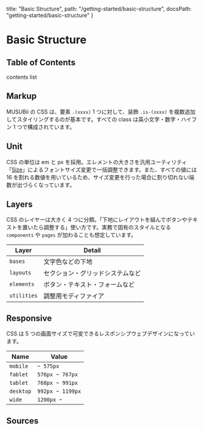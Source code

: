   title: "Basic Structure",
  path: "/getting-started/basic-structure",
  docsPath: "getting-started/basic-structure"
}


# Basic Structure

## Table of Contents

contents list

## Markup

MUSUBii の CSS は、要素 `.(xxxx)` 1 つに対して、装飾 `.is-(xxxx)` を複数追加してスタイリングするのが基本です。すべての class は英小文字・数字・ハイフン 1 つで構成されています。

<PreviewBasicMarkup />

## Unit

CSS の単位は em と px を採用。エレメントの大きさを汎用ユーティリティ「[Size](/styles/utilities/size)」によるフォントサイズ変更で一括調整できます。また、すべての値には 16 を割れる数値を用いているため、サイズ変更を行った場合に割り切れない端数が出づらくなっています。

## Layers

CSS のレイヤーは大きく 4 つに分類。「下地にレイアウトを組んでボタンやテキストを置いたら調整する」使い方です。実務で固有のスタイルとなる `components` や `pages` が加わることも想定しています。

| Layer       | Detail                           |
| ----------- | -------------------------------- |
| `bases`     | 文字色などの下地                 |
| `layouts`   | セクション・グリッドシステムなど |
| `elements`  | ボタン・テキスト・フォームなど   |
| `utilities` | 調整用モディファイア             |

## Responsive

CSS は 5 つの画面サイズで可変できるレスポンシブウェブデザインになっています。

| Name      | Value            |
| --------- | ---------------- |
| `mobile`  | `~ 575px`        |
| `fablet`  | `576px ~ 767px`  |
| `tablet`  | `768px ~ 991px`  |
| `desktop` | `992px ~ 1199px` |
| `wide`    | `1200px ~`       |

## Sources

<PreviewSources title={meta.title} docsPath={meta.docsPath} />

